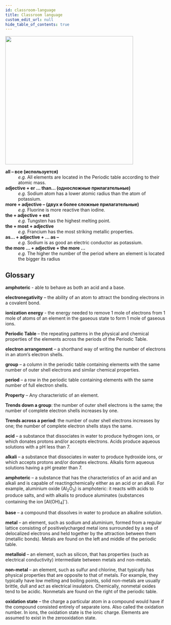 ```yaml
---
id: classroom-language
title: Classroom language
custom_edit_url: null
hide_table_of_contents: true
---
```


<img src={periodicity_block} width="400"/>

<dl>
  <dt><b>all – все (используется)</b></dt>
  <dd><em>e.g.</em> All elements are located in the Periodic table according to their atomic mass.</dd>
  <dt><b>adjective + er … than… (односложные прилагательные)</b></dt>
  <dd><em>e.g.</em> Sodium atom has a lower atomic radius than the atom of potassium.</dd>
  <dt><b>more + adjective – (двух и более сложные прилагательные)</b></dt>
  <dd><em>e.g.</em> Fluorine is more reactive than iodine.</dd>
  <dt><b>the + adjective + est</b></dt>
  <dd><em>e.g.</em> Tungsten has the highest melting point.</dd>
  <dt><b>the + most + adjective</b></dt>
  <dd><em>e.g.</em> Francium has the most striking metallic properties.</dd>
  <dt><b>as… + adjective + … as –</b></dt>
  <dd><em>e.g.</em> Sodium is as good an electric conductor as potassium.</dd>
  <dt><b>the more … + adjective + the more …</b></dt>
  <dd><em>e.g.</em> The higher the number of the period where an element is located the bigger its radius</dd>
</dl>

## Glossary

**amphoteric** - able to behave as both an acid and a base.

**electronegativity** – the ability of an atom to attract the bonding electrons in a covalent bond.

**ionization energy** - the energy needed to remove 1 mole of electrons from 1 mole of atoms of an element in the gaseous state to form 1 mole of gaseous ions.

**Periodic Table** – the repeating patterns in the physical and chemical properties of the elements across the periods of the Periodic Table.

**electron arrangement** – a shorthand way of writing the number of electrons in an atom’s electron shells.

**group** – a column in the periodic table containing elements with the same number of outer shell electrons and similar chemical properties.

**period** – a row in the periodic table containing elements with the same number of full electron shells.

**Property** – Any characteristic of an element.

**Trends down a group**: the number of outer shell electrons is the same; the number of complete electron shells increases by one.

**Trends across a period**: the number of outer shell electrons increases by one; the number of complete electron shells stays the same.

**acid** – a substance that dissociates in water to produce hydrogen ions, or which donates protons and/or accepts electrons. Acids produce aqueous solutions with a pH less than 7.

**alkali** – a substance that dissociates in water to produce hydroxide ions, or which accepts protons and/or donates electrons. Alkalis form aqueous solutions having a pH greater than 7.

**amphoteric** – a substance that has the characteristics of an acid and an alkali and is capable of reactingсhemically either as an acid or an alkali. For example, aluminium oxide (Al<sub>2</sub>O<sub>3</sub>) is amphoteric: it reacts with acids to produce salts, and with alkalis to produce aluminates (substances containing the ion [Al(OH)<sub>4</sub>]<sup>-</sup>).

**base** – a compound that dissolves in water to produce an alkaline solution.

**metal** – an element, such as sodium and aluminium, formed from a regular lattice consisting of positivelycharged metal ions surrounded by a sea of delocalized electrons and held together by the attraction between them (metallic bonds). Metals are found on the left and middle of the periodic table.

**metalloid** – an element, such as silicon, that has properties (such as electrical conductivity) intermediate between metals and non-metals.

**non-metal** – an element, such as sulfur and chlorine, that typically has physical properties that are opposite to that of metals. For
example, they typically have low melting and boiling points, solid non-metals are usually brittle, dull and act as electrical insulators. Chemically, nonmetal oxides tend to be acidic. Nonmetals are found on the right of the periodic table.

**oxidation state** – the charge a particular atom in a compound would have if the compound consisted entirely of separate ions. Also called the oxidation number. In ions, the oxidation state is the ionic charge. Elements are assumed to exist in the zerooxidation state.